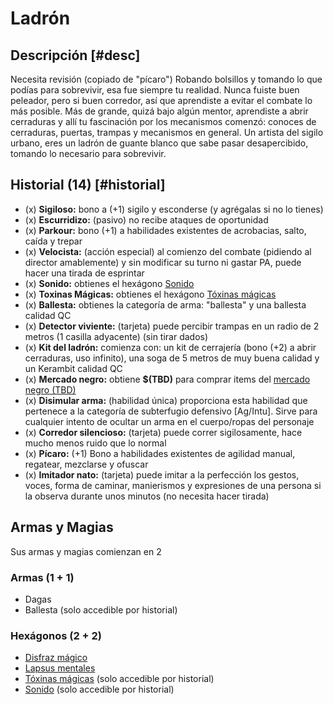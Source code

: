 
# Ladrón

<Bleed>
  <Screenshot src={thiefPic} alt="placeholder" full />
</Bleed>

## Descripción [#desc]

<Callout type="warning" emoji="🔎">
  Necesita revisión (copiado de "pícaro")
</Callout>
Robando bolsillos y tomando lo que podías para sobrevivir, esa fue siempre tu realidad. 
Nunca fuiste buen peleador, pero si buen corredor, así que aprendiste a evitar el 
combate lo más posible. Más de grande, quizá bajo algún mentor, aprendiste a abrir 
cerraduras y allí tu fascinación por los mecanismos comenzó: conoces de cerraduras,
puertas, trampas y mecanismos en general. Un artista del sigilo urbano, eres un ladrón 
de guante blanco que sabe pasar desapercibido, tomando lo necesario para sobrevivir.

## Historial (14) [#historial]

- (x) **Sigiloso:** bono a (+1) sigilo y esconderse (y agrégalas si no lo tienes)
- (x) **Escurridizo:** (pasivo) no recibe ataques de oportunidad
- (x) **Parkour:** bono (+1) a habilidades existentes de acrobacias, salto, caída y trepar
- (x) **Velocista:** (acción especial) al comienzo del combate (pidiendo al director amablemente) y sin modificar su turno ni gastar PA, puede hacer una tirada de esprintar
- (x) **Sonido:** obtienes el hexágono [Sonido](/docs/list-hexagons/e02L1)
- (x) **Toxinas Mágicas:** obtienes el hexágono [Tóxinas mágicas](/docs/list-hexagons/e15L1)
- (x) **Ballesta:** obtienes la categoría de arma: "ballesta" y una ballesta calidad QC
- (x) **Detector viviente:** (tarjeta) puede percibir trampas en un radio de 2 metros (1 casilla adyacente) (sin tirar dados)
- (x) **Kit del ladrón:** comienza con: un kit de cerrajería (bono (+2) a abrir cerraduras, uso infinito), una soga de 5 metros de muy buena calidad y un Kerambit calidad QC
- (x) **Mercado negro:** obtiene **$(TBD)** para comprar items del [mercado negro (TBD)](/docs/character-creation/creation-tables/TC5#black-market)
- (x) **Disimular arma:** (habilidad única) proporciona esta habilidad que pertenece a la categoría de subterfugio defensivo [Ag/Intu]. Sirve para cualquier intento de ocultar un arma en el cuerpo/ropas del personaje
- (x) **Corredor silencioso:** (tarjeta) puede correr sigilosamente, hace mucho menos ruido que lo normal
- (x) **Pícaro:** (+1) Bono a habilidades existentes de agilidad manual, regatear, mezclarse y ofuscar
- (x) **Imitador nato:** (tarjeta) puede imitar a la perfección los gestos, voces, forma de caminar, manierismos y expresiones de una persona si la observa durante unos minutos (no necesita hacer tirada)

## Armas y Magias
Sus armas y magias comienzan en 2

### Armas (1 + 1)

- Dagas
- Ballesta (solo accedible por historial) 

### Hexágonos (2 + 2)

- [Disfraz mágico](/docs/list-hexagons/e16)
- [Lapsus mentales](/docs/list-hexagons/e06L1)
- [Tóxinas mágicas](/docs/list-hexagons/e15L1) (solo accedible por historial) 
- [Sonido](/docs/list-hexagons/e02L1) (solo accedible por historial) 
